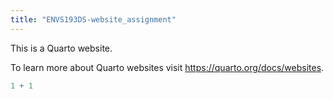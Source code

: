 ```yaml
---
title: "ENVS193DS-website_assignment"
---
```


This is a Quarto website.

To learn more about Quarto websites visit <https://quarto.org/docs/websites>.

```r
1 + 1
```
